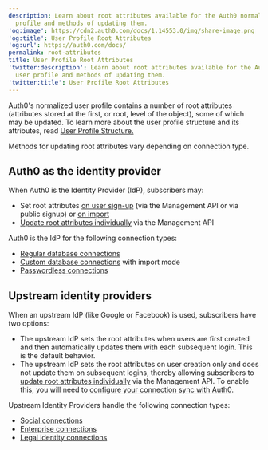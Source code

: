 ```yaml
---
description: Learn about root attributes available for the Auth0 normalized user
  profile and methods of updating them.
'og:image': https://cdn2.auth0.com/docs/1.14553.0/img/share-image.png
'og:title': User Profile Root Attributes
'og:url': https://auth0.com/docs/
permalink: root-attributes
title: User Profile Root Attributes
'twitter:description': Learn about root attributes available for the Auth0 normalized
  user profile and methods of updating them.
'twitter:title': User Profile Root Attributes
---
```

Auth0's normalized user profile contains a number of root attributes (attributes stored at the first, or root, level of the object), some of which may be updated. To learn more about the user profile structure and its attributes, read [User Profile Structure.](/manage-users/user-accounts/user-profiles/user-profile-structure)

Methods for updating root attributes vary depending on connection type.

## Auth0 as the identity provider

When Auth0 is the <Tooltip tip="Identity Provider (IdP): Service that stores and manages digital identities." cta="View Glossary" href="/glossary?term=Identity+Provider">Identity Provider</Tooltip> (IdP), subscribers may:

* Set root attributes [on user sign-up](https://auth0.com/docs/api/management/guides/users/set-root-attributes-user-signup) (via the <Tooltip tip="Management API: A product to allow customers to perform administrative tasks." cta="View Glossary" href="/glossary?term=Management+API">Management API</Tooltip> or via public signup)
  or [on import](https://auth0.com/docs/api/management/guides/users/set-root-attributes-user-import)
* [Update root attributes individually](https://auth0.com/docs/api/management/guides/users/update-root-attributes-users) via the Management API

Auth0 is the IdP for the following connection types:

* [Regular database connections](/authenticate/database-connections)
* [Custom database connections](/authenticate/database-connections/custom-db) with import mode
* [Passwordless connections](/authenticate/passwordless)

## Upstream identity providers

When an upstream IdP (like Google or Facebook) is used, subscribers have two options:

* The upstream IdP sets the root attributes when users are first created and then
  automatically updates them with each subsequent login. This is the default behavior.
* The upstream IdP sets the root attributes on user creation only and does not
  update them on subsequent logins, thereby allowing subscribers to [update root attributes individually](https://auth0.com/docs/api/management/guides/users/update-root-attributes-users) via the Management API. To enable this, you will need to [configure your connection sync with Auth0](https://auth0.com/docs/api/management/guides/connections/configure-connection-sync).

Upstream Identity Providers handle the following connection types:

* [Social connections](/authenticate/identity-providers#social)
* [Enterprise connections](/authenticate/identity-providers#enterprise)
* [Legal identity connections](/authenticate/identity-providers#legal-identities)
